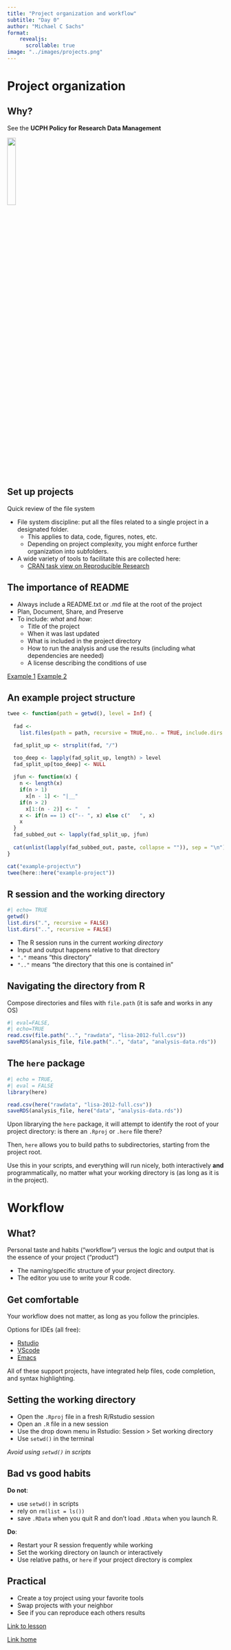 ```yaml
---
title: "Project organization and workflow"
subtitle: "Day 0"
author: "Michael C Sachs"
format: 
    revealjs:
      scrollable: true
image: "../images/projects.png"
---
```



# Project organization


## Why? 


See the __UCPH Policy for Research Data Management__

![](DataLifecycle-default.png){width=20%}


## Set up projects

Quick review of the file system

- File system discipline: put all the files related to a single project in a designated folder.
    - This applies to data, code, figures, notes, etc.
    - Depending on project complexity, you might enforce further organization into subfolders.
- A wide variety of tools to facilitate this are collected here:
    + [CRAN task view on Reproducible Research](https://cran.r-project.org/web/views/ReproducibleResearch.html#project-workflows)
    

## The importance of README

- Always include a README.txt or .md file at the root of the project
- Plan, Document, Share, and Preserve
- To include: _what_ and _how_: 
    + Title of the project
    + When it was last updated
    + What is included in the project directory
    + How to run the analysis and use the results (including what dependencies are needed)
    + A license describing the conditions of use
    
[Example 1](https://github.com/sachsmc/liger)
[Example 2](https://github.com/pablogonzalezginestet/megalearner)


## An example project structure

```r
twee <- function(path = getwd(), level = Inf) {
  
  fad <-
    list.files(path = path, recursive = TRUE,no.. = TRUE, include.dirs = TRUE)

  fad_split_up <- strsplit(fad, "/")

  too_deep <- lapply(fad_split_up, length) > level
  fad_split_up[too_deep] <- NULL
  
  jfun <- function(x) {
    n <- length(x)
    if(n > 1)
      x[n - 1] <- "|__"
    if(n > 2)
      x[1:(n - 2)] <- "   "
    x <- if(n == 1) c("-- ", x) else c("   ", x)
    x
  }
  fad_subbed_out <- lapply(fad_split_up, jfun)
  
  cat(unlist(lapply(fad_subbed_out, paste, collapse = "")), sep = "\n")
}

cat("example-project\n")
twee(here::here("example-project"))

```


## R session and the working directory

```r
#| echo= TRUE
getwd()
list.dirs(".", recursive = FALSE)
list.dirs("..", recursive = FALSE)
```

- The R session runs in the current _working directory_ 
- Input and output happens relative to that directory
- `"."` means "this directory"
- `".."` means "the directory that this one is contained in"


## Navigating the directory from R

Compose directories and files with `file.path` (it is safe and works in any OS)

```r
#| eval=FALSE,
#| echo=TRUE
read.csv(file.path("..", "rawdata", "lisa-2012-full.csv"))
saveRDS(analysis_file, file.path("..", "data", "analysis-data.rds"))
```

## The `here` package


```r
#| echo = TRUE,
#| eval = FALSE
library(here)

read.csv(here("rawdata", "lisa-2012-full.csv"))
saveRDS(analysis_file, here("data", "analysis-data.rds"))
```

Upon librarying the `here` package, it will attempt to identify the root of your project directory: is there an `.Rproj` or `.here` file there? 

Then, `here` allows you to build paths to subdirectories, starting from the project root. 

Use this in your scripts, and everything will run nicely, both interactively __and__ programmatically, no matter what your working directory is (as long as it is in the project).


# Workflow


## What?

Personal taste and habits (“workflow”) versus the logic and output that is the essence of your project (“product”)

- The naming/specific structure of your project directory.
- The editor you use to write your R code.


## Get comfortable

Your workflow does not matter, as long as you follow the principles. 

Options for IDEs (all free): 

- [Rstudio](https://www.rstudio.com/products/rstudio/download/#download)
- [VScode](https://code.visualstudio.com/docs/languages/r)
- [Emacs](https://www.gnu.org/software/emacs/)

All of these support projects, have integrated help files, code completion, and syntax highlighting.

## Setting the working directory

- Open the `.Rproj` file in a fresh R/Rstudio session
- Open an `.R` file in a new session
- Use the drop down menu in Rstudio: Session > Set working directory
- Use `setwd()` in the terminal


_Avoid using `setwd()` in scripts_


## Bad vs good habits

__Do not__:

- use `setwd()` in scripts
- rely on `rm(list = ls())`
- save `.RData` when you quit R and don’t load `.RData` when you launch R.


__Do__:

- Restart your R session frequently while working
- Set the working directory on launch or interactively
- Use relative paths, or `here` if your project directory is complex


## Practical

- Create a toy project using your favorite tools
- Swap projects with your neighbor
- See if you can reproduce each others results

[Link to lesson](../exercises/projects.html)

[Link home](../index.html)